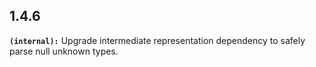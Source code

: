 ## 1.4.6
**`(internal):`** Upgrade intermediate representation dependency to safely parse null unknown types.

